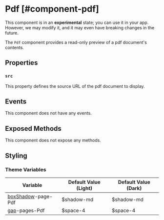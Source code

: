 
# Pdf [#component-pdf]

<Callout type="warning" emoji="📔">This component is in an **experimental** state; you can use it in your app. However, we may modify it, and it may even have breaking changes in the future.</Callout>

The `Pdf` component provides a read-only preview of a pdf document's contents.

## Properties

### `src`

This property defines the source URL of the pdf document to display.

## Events

This component does not have any events.

## Exposed Methods

This component does not expose any methods.

## Styling

### Theme Variables

| Variable | Default Value (Light) | Default Value (Dark) |
| --- | --- | --- |
| [boxShadow](../styles-and-themes/common-units/#boxShadow)-page-Pdf | $shadow-md | $shadow-md |
| [gap](../styles-and-themes/common-units/#size)-pages-Pdf | $space-4 | $space-4 |
